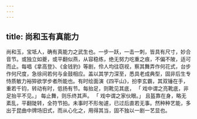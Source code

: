 ```yaml
---
---
---
```

title: 尚和玉有真能力
---



尚和玉，宝坻人，确有真能力之武生也。一步一跃，一击一刺，皆具有尺寸，妙合音节。或独立如夔，或平翻似燕，从容稳练，绝无努力吃重之痕，不偏不陂，适可而止。每唱《拿高登》、《金钱豹》等剧，伶人均往窃视，察其舞弄作何花式，台步作何尺度，急徐间若何与金鼓相应。盖以其学力深至，悉具老成典型，固非后生专恃质敏力裕猝欲学步者所能也。有时绘面演《四平山》，扮李玄霸，其双锤在手，重若千钧，转动有时，低扬有节。每抬足，则靴见其底， 「 戏中谓之亮靴底，非足抬平不见。」 每止舞，则乐终其声。 「 戏中谓之家伙眼。」 且盔靠在身，略无紊乱，平翻陡转，全符节拍。未事时不形匆遽，已过后直若无事。然种种艺能，多出于昆曲中牌场旧式，而从心化之，用得其当，固不独以一剧一艺显也。